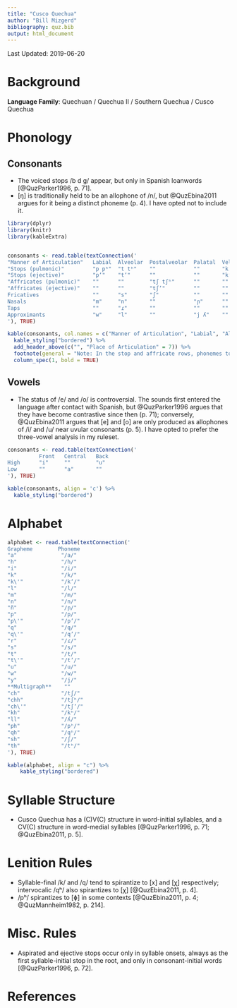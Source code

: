 ```yaml
---
title: "Cusco Quechua"
author: "Bill Mizgerd"
bibliography: quz.bib
output: html_document
---
```


Last Updated: 2019-06-20

# Background

**Language Family**: Quechuan / Quechua II / Southern Quechua / Cusco Quechua

# Phonology

## Consonants

* The voiced stops /b d ɡ/ appear, but only in Spanish loanwords [@QuzParker1996, p. 71].
* [ŋ] is traditionally held to be an allophone of /n/, but @QuzEbina2011 argues for it being a distinct phoneme (p. 4). I have opted not to include it.

```r

library(dplyr)
library(knitr)
library(kableExtra)


consonants <- read.table(textConnection('
"Manner of Articulation"   Labial  Alveolar  Postalveolar  Palatal  Velar   Uvular   Glottal
"Stops (pulmonic)"         "p pʰ"  "t tʰ"    ""            ""       "k kʰ"  "q qʰ"   ""
"Stops (ejective)"         "pʼ"    "tʼ"      ""            ""       "kʼ"    "qʼ"     ""
"Affricates (pulmonic)"    ""      ""        "tʃ tʃʰ"      ""       ""      ""       ""
"Affricates (ejective)"    ""      ""        "tʃʼ"         ""       ""      ""       ""
Fricatives                 ""      "s"       "ʃ"           ""       ""      ""       "h"
Nasals                     "m"     "n"       ""            "ɲ"      ""      ""       ""
Taps                       ""      "ɾ"       ""            ""       ""      ""       ""
Approximants               "w"     "l"       ""            "j ʎ"    ""      ""       ""
'), TRUE)

kable(consonants, col.names = c("Manner of Articulation", "Labial", "Alveolar", "Postalveolar", "Palatal", "Velar", "Uvular", "Glottal"), align = 'c') %>%
  kable_styling("bordered") %>%
  add_header_above(c("", "Place of Articulation" = 7)) %>%
  footnote(general = "Note: In the stop and affricate rows, phonemes to the left of the cell are plain and phonemes to the right are aspirated. In the approximant row, phonemes to the left of the cell are plain and phonemes to the right are lateral.", general_title = "") %>%
  column_spec(1, bold = TRUE)
```

## Vowels

* The status of /e/ and /o/ is controversial. The sounds first entered the language after contact with Spanish, but @QuzParker1996 argues that they have become contrastive since then (p. 71); conversely, @QuzEbina2011 argues that [e] and [o] are only produced as allophones of /i/ and /u/ near uvular consonants (p. 5). I have opted to prefer the three-vowel analysis in my ruleset.

```r
consonants <- read.table(textConnection('
          Front   Central   Back
High      "i"     ""        "u"
Low       ""      "a"       ""
'), TRUE)

kable(consonants, align = 'c') %>%
  kable_styling("bordered")
```

# Alphabet

```r

alphabet <- read.table(textConnection('
Grapheme        Phoneme
"a"              "/a/"   
"h"              "/h/"  
"i"              "/i/"  
"k"              "/k/"   
"k\'"            "/kʼ/"  
"l"              "/l/"   
"m"              "/m/"  
"n"              "/n/"  
"ñ"              "/ɲ/"  
"p"              "/p/"    
"p\'"            "/pʼ/"  
"q"              "/q/"    
"q\'"            "/qʼ/"  
"r"              "/ɾ/"  
"s"              "/s/"  
"t"              "/t/"    
"t\'"            "/tʼ/"  
"u"              "/u/"  
"w"              "/w/"  
"y"              "/j/"
**Multigraph**    ""
"ch"             "/tʃ/"  
"chh"            "/tʃʰ/"  
"ch\'"           "/tʃʼ/"
"kh"             "/kʰ/"
"ll"             "/ʎ/"
"ph"             "/pʰ/"
"qh"             "/qʰ/"
"sh"             "/ʃ/"  
"th"             "/tʰ/"
'), TRUE)

kable(alphabet, align = "c") %>%
    kable_styling("bordered")
```


# Syllable Structure

* Cusco Quechua has a (C)V(C) structure in word-initial syllables, and a CV(C) structure in word-medial syllables [@QuzParker1996, p. 71; @QuzEbina2011, p. 5].

# Lenition Rules

* Syllable-final /k/ and /q/ tend to spirantize to [x] and [χ] respectively; intervocalic /qʰ/ also spirantizes to [χ] [@QuzEbina2011, p. 4].
* /pʰ/ spirantizes to [ɸ] in some contexts [@QuzEbina2011, p. 4; @QuzMannheim1982, p. 214].

# Misc. Rules

* Aspirated and ejective stops occur only in syllable onsets, always as the first syllable-initial stop in the root, and only in consonant-initial words [@QuzParker1996, p. 72].


# References
